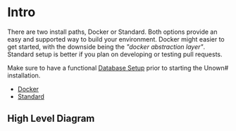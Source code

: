 
# Intro

There are two install paths, Docker or Standard. Both options provide an easy and supported way to build your environment. Docker might easier to get started, with the downside being the _"docker abstraction layer"_. Standard setup is better if you plan on developing or testing pull requests.

Make sure to have a functional [Database Setup](/docs/other/database) prior to starting the Unown# installation.

- [Docker](/docs/setup/docker)
- [Standard](/docs/setup/standard)

## High Level Diagram

<DiagramImage/>
